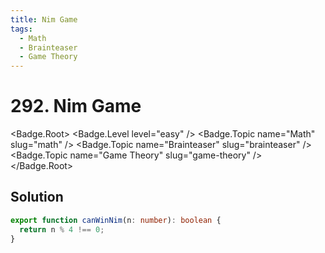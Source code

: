 ```yaml
---
title: Nim Game
tags:
  - Math
  - Brainteaser
  - Game Theory
---
```


# 292. Nim Game

<Badge.Root>
  <Badge.Level level="easy" />
  <Badge.Topic name="Math" slug="math" />
  <Badge.Topic name="Brainteaser" slug="brainteaser" />
  <Badge.Topic name="Game Theory" slug="game-theory" />
</Badge.Root>

## Solution

```typescript filename="solution.ts" copy
export function canWinNim(n: number): boolean {
  return n % 4 !== 0;
}
```

<ProblemLink codingSite="leetcode" href="https://leetcode.com/problems/nim-game" title="Nim Game" />
